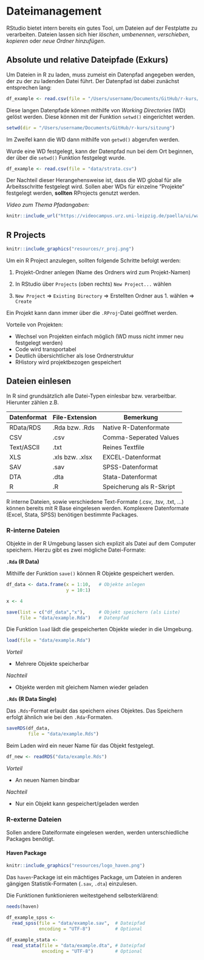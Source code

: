 # Dateimanagement

RStudio bietet intern bereits ein gutes Tool, um Dateien auf der Festplatte zu verarbeiten. Dateien lassen sich hier *löschen*, *umbenennen*, *verschieben*, *kopieren* oder *neue Ordner hinzufügen*.

## Absolute und relative Dateipfade (Exkurs)

Um Dateien in R zu laden, muss zumeist ein Datenpfad angegeben werden, der zu der zu ladenden Datei führt. Der Datenpfad ist dabei zunächst entsprechen lang:

```r
df_example <- read.csv(file = "/Users/username/Documents/GitHub/r-kurs/sitzung/data/strata.csv")
```

Diese langen Datenpfade können mithilfe von *Working Directories* (WD) gelöst werden. Diese können mit der Funktion `setwd()` eingerichtet werden.

```r
setwd(dir = "/Users/username/Documents/GitHub/r-kurs/sitzung")
```

Im Zweifel kann die WD dann mithilfe von `getwd()` abgerufen werden.

Wurde eine WD festgelegt, kann der Datenpfad nun bei dem Ort beginnen, der über die `setwd()` Funktion festgelegt wurde.

```r
df_example <- read.csv(file = "data/strata.csv")
```

Der Nachteil dieser Herangehensweise ist, dass die WD global für alle Arbeitsschritte festgelegt wird. Sollen aber WDs für einzelne "Projekte" festgelegt werden, **sollten** RProjects genutzt werden.


*Video zum Thema Pfadangaben:*

```r
knitr::include_url("https://videocampus.urz.uni-leipzig.de/paella/ui/watch.html?id=5c6f7375-c590-4156-931f-a58eb8bc7dc1")
```

## R Projects

```r
knitr::include_graphics("resources/r_proj.png")
```

Um ein R Project anzulegen, sollten folgende Schritte befolgt werden:

1. Projekt-Ordner anlegen (Name des Ordners wird zum Projekt-Namen)

2. In RStudio über `Projects` (oben rechts) `New Project...` wählen

3. `New Project` $\Rightarrow$ `Existing Directory` $\Rightarrow$ Erstellten Ordner aus 1. wählen $\Rightarrow$ `Create`

Ein Projekt kann dann immer über die `.RProj`-Datei geöffnet werden.

Vorteile von Projekten:

- Wechsel von Projekten einfach möglich (WD muss nicht immer neu festgelegt werden)
- Code wird transportabel
- Deutlich übersichtlicher als lose Ordnerstruktur
- RHistory wird projektbezogen gespeichert

## Dateien einlesen

In R sind grundsätzlich alle Datei-Typen einlesbar bzw. verarbeitbar. Hierunter zählen z.B.

Datenformat | File-Extension    | Bemerkung
----------- | --------------    | --------
 RData/RDS  | .Rda bzw. .Rds    | Native R-Datenformate
 CSV        | .csv              | Comma-Seperated Values
 Text/ASCII | .txt              | Reines Textfile
 XLS        | .xls bzw. .xlsx   | EXCEL-Datenformat
 SAV        | .sav              | SPSS-Datenformat
 DTA        | .dta              | Stata-Datenformat
 R          | .R                | Speicherung als R-Skript
 
R interne Dateien, sowie verschiedene Text-Formate (.csv, .tsv, .txt, ...) können bereits mit R Base eingelesen werden. Komplexere Datenformate (Excel, Stata, SPSS) benötigen bestimmte Packages.

### R-interne Dateien

Objekte in der R Umgebung lassen sich explizit als Datei auf dem Computer speichern. 
Hierzu gibt es zwei mögliche Datei-Formate:

**`.Rda` (R Data)**

Mithilfe der Funktion `save()` können R Objekte gespeichert werden.

```r
df_data <- data.frame(x = 1:10,   # Objekte anlegen
                      y = 10:1)

x <- 4

save(list = c("df_data","x"),     # Objekt speichern (als Liste)
     file = "data/example.Rda")   # Datenpfad
```

Die Funktion `load` lädt die gespeicherten Objekte wieder in die Umgebung.

```r
load(file = "data/example.Rda")
```

*Vorteil*

- Mehrere Objekte speicherbar

*Nachteil*

- Objekte werden mit gleichem Namen wieder geladen

**`.Rds` (R Data Single)**

Das `.Rds`-Format erlaubt das speichern *eines* Objektes. Das Speichern erfolgt
ähnlich wie bei den `.Rda`-Formaten.

```r
saveRDS(df_data,
        file = "data/example.Rds")
```

Beim Laden wird ein neuer Name für das Objekt festgelegt.

```r
df_new <- readRDS("data/example.Rds")
```

*Vorteil*

- An neuen Namen bindbar

*Nachteil*

- Nur ein Objekt kann gespeichert/geladen werden
 
### R-externe Dateien

Sollen andere Dateiformate eingelesen werden, werden unterschiedliche Packages benötigt.

#### Haven Package

```r
knitr::include_graphics("resources/logo_haven.png")
```

Das `haven`-Package ist ein mächtiges Package, um Dateien in anderen gängigen 
Statistik-Formaten (`.sav`, `.dta`) einzulesen.

Die Funktionen funktionieren weitestgehend selbsterklärend:

```r
needs(haven)

df_example_spss <- 
  read_spss(file = "data/example.sav",  # Dateipfad
            encoding = "UTF-8")         # Optional

df_example_stata <- 
  read_stata(file = "data/example.dta", # Dateipfad
             encoding = "UTF-8")        # Optional
```







